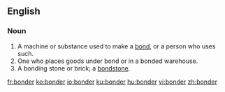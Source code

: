 ==English==

===Noun===
{{en-noun}}

# A machine or substance used to make a [[bond]], or a person who uses such.
# One who places goods under bond or in a bonded warehouse.
# A bonding stone or brick; a [[bondstone]].

[[fr:bonder]]
[[ko:bonder]]
[[io:bonder]]
[[ku:bonder]]
[[hu:bonder]]
[[vi:bonder]]
[[zh:bonder]]
